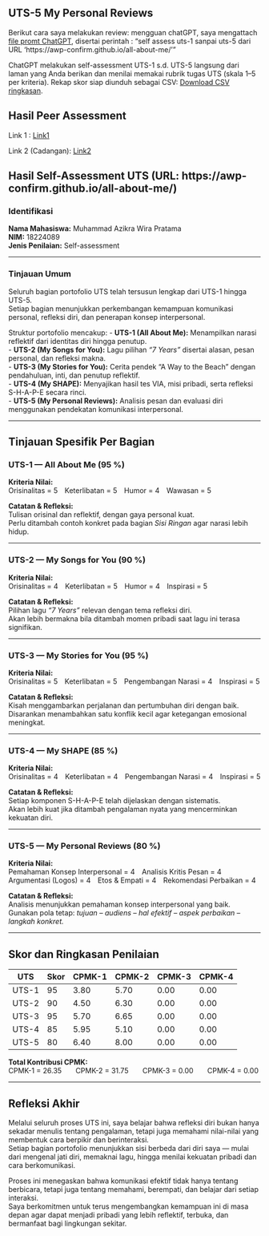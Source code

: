 ## UTS-5 My Personal Reviews
Berikut cara saya melakukan review: mengguan chatGPT, saya mengattach [file promt ChatGPT](skor_uts.pdf), disertai perintah : "self assess uts-1 sanpai uts-5 dari URL 'https://awp-confirm.github.io/all-about-me/'"  

ChatGPT melakukan self-assessment UTS-1 s.d. UTS-5 langsung dari laman yang Anda berikan dan menilai memakai rubrik tugas UTS (skala 1–5 per kriteria). Rekap skor siap diunduh sebagai CSV: [Download CSV ringkasan](Self-Assessment_UTS-1_s_d__UTS-5__dibuat_otomatis_.csv). 

## Hasil Peer Assessment
Link 1 : [Link1](UTS-5_Skor.xlsx)

Link 2 (Cadangan): [Link2](https://docs.google.com/spreadsheets/d/1fZ07IFHIUJn8kwhApUMrOGOz6-yZqwej/edit?gid=18198366#gid=18198366)


## Hasil Self-Assessment UTS (URL: https://awp-confirm.github.io/all-about-me/)

### Identifikasi {.unnumbered}
**Nama Mahasiswa:** Muhammad Azikra Wira Pratama  
**NIM:** 18224089  
**Jenis Penilaian:** Self-assessment  

***

### Tinjauan Umum {.unnumbered}
Seluruh bagian portofolio UTS telah tersusun lengkap dari UTS-1 hingga UTS-5.  
Setiap bagian menunjukkan perkembangan kemampuan komunikasi personal, refleksi diri, dan penerapan konsep interpersonal.  

Struktur portofolio mencakup:
- **UTS-1 (All About Me):** Menampilkan narasi reflektif dari identitas diri hingga penutup.  
- **UTS-2 (My Songs for You):** Lagu pilihan *“7 Years”* disertai alasan, pesan personal, dan refleksi makna.  
- **UTS-3 (My Stories for You):** Cerita pendek “A Way to the Beach” dengan pendahuluan, inti, dan penutup reflektif.  
- **UTS-4 (My SHAPE):** Menyajikan hasil tes VIA, misi pribadi, serta refleksi S-H-A-P-E secara rinci.  
- **UTS-5 (My Personal Reviews):** Analisis pesan dan evaluasi diri menggunakan pendekatan komunikasi interpersonal.  

***

## Tinjauan Spesifik Per Bagian {.unnumbered}

### UTS-1 — All About Me (95 %) {.unnumbered}
**Kriteria Nilai:**  
Orisinalitas = 5 Keterlibatan = 5 Humor = 4 Wawasan = 5  

**Catatan & Refleksi:**  
Tulisan orisinal dan reflektif, dengan gaya personal kuat.  
Perlu ditambah contoh konkret pada bagian *Sisi Ringan* agar narasi lebih hidup.

---

### UTS-2 — My Songs for You (90 %) {.unnumbered}
**Kriteria Nilai:**  
Orisinalitas = 4 Keterlibatan = 5 Humor = 4 Inspirasi = 5  

**Catatan & Refleksi:**  
Pilihan lagu *“7 Years”* relevan dengan tema refleksi diri.  
Akan lebih bermakna bila ditambah momen pribadi saat lagu ini terasa signifikan.

---

### UTS-3 — My Stories for You (95 %) {.unnumbered}
**Kriteria Nilai:**  
Orisinalitas = 5 Keterlibatan = 5 Pengembangan Narasi = 4 Inspirasi = 5  

**Catatan & Refleksi:**  
Kisah menggambarkan perjalanan dan pertumbuhan diri dengan baik.  
Disarankan menambahkan satu konflik kecil agar ketegangan emosional meningkat.

---

### UTS-4 — My SHAPE (85 %) {.unnumbered}
**Kriteria Nilai:**  
Orisinalitas = 4 Keterlibatan = 4 Pengembangan Narasi = 4 Inspirasi = 5  

**Catatan & Refleksi:**  
Setiap komponen S-H-A-P-E telah dijelaskan dengan sistematis.  
Akan lebih kuat jika ditambah pengalaman nyata yang mencerminkan kekuatan diri.

---

### UTS-5 — My Personal Reviews (80 %) {.unnumbered}
**Kriteria Nilai:**  
Pemahaman Konsep Interpersonal = 4 Analisis Kritis Pesan = 4 Argumentasi (Logos) = 4 Etos & Empati = 4 Rekomendasi Perbaikan = 4  

**Catatan & Refleksi:**  
Analisis menunjukkan pemahaman konsep interpersonal yang baik.  
Gunakan pola tetap: *tujuan – audiens – hal efektif – aspek perbaikan – langkah konkret.*

***

## Skor dan Ringkasan Penilaian {.unnumbered}

| UTS | Skor | CPMK-1 | CPMK-2 | CPMK-3 | CPMK-4 |
|-----|------|---------|---------|---------|---------|
| UTS-1 | 95 | 3.80 | 5.70 | 0.00 | 0.00 |
| UTS-2 | 90 | 4.50 | 6.30 | 0.00 | 0.00 |
| UTS-3 | 95 | 5.70 | 6.65 | 0.00 | 0.00 |
| UTS-4 | 85 | 5.95 | 5.10 | 0.00 | 0.00 |
| UTS-5 | 80 | 6.40 | 8.00 | 0.00 | 0.00 |

**Total Kontribusi CPMK:**  
CPMK-1 = 26.35  CPMK-2 = 31.75  CPMK-3 = 0.00  CPMK-4 = 0.00  

***

## Refleksi Akhir {.unnumbered}
Melalui seluruh proses UTS ini, saya belajar bahwa refleksi diri bukan hanya sekadar menulis tentang pengalaman, tetapi juga memahami nilai-nilai yang membentuk cara berpikir dan berinteraksi.  
Setiap bagian portofolio menunjukkan sisi berbeda dari diri saya — mulai dari mengenal jati diri, memaknai lagu, hingga menilai kekuatan pribadi dan cara berkomunikasi.

Proses ini menegaskan bahwa komunikasi efektif tidak hanya tentang berbicara, tetapi juga tentang memahami, berempati, dan belajar dari setiap interaksi.  
Saya berkomitmen untuk terus mengembangkan kemampuan ini di masa depan agar dapat menjadi pribadi yang lebih reflektif, terbuka, dan bermanfaat bagi lingkungan sekitar.
